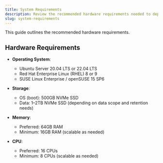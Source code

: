 ```yaml
---
title: System Requirements
description: Review the recommended hardware requirements needed to deploy and run the Transpara Platform.
slug: system-requirements
---
```


This guide outlines the recommended hardware requirements.

## Hardware Requirements

- **Operating System**:
  - Ubuntu Server 20.04 LTS or 22.04 LTS
  - Red Hat Enterprise Linux (RHEL) 8 or 9
  - SUSE Linux Enterprise / openSUSE 15 SP6
  
- **Storage**:
  - OS (boot): 500GB NVMe SSD
  - Data: 1–2TB NVMe SSD (depending on data scope and retention needs)
  

- **Memory**:
  - Preferred: 64GB RAM
  - Minimum: 16GB RAM (scalable as needed)
  
- **CPU**:
  - Preferred: 16 CPUs
  - Minimum: 8 CPUs (scalable as needed)
